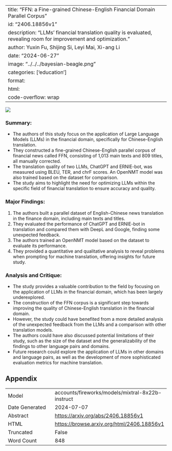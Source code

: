 
---
title: "FFN: a Fine-grained Chinese-English Financial Domain Parallel Corpus"
id: "2406.18856v1"
description: "LLMs' financial translation quality is evaluated, revealing room for improvement and optimization."
author: Yuxin Fu, Shijing Si, Leyi Mai, Xi-ang Li
date: "2024-06-27"
image: "../../../bayesian-beagle.png"
categories: ['education']
format:
  html:
    code-overflow: wrap
---

![](../../../bayesian-beagle.png)

### Summary:
- The authors of this study focus on the application of Large Language Models (LLMs) in the financial domain, specifically for Chinese-English translation.
- They constructed a fine-grained Chinese-English parallel corpus of financial news called FFN, consisting of 1,013 main texts and 809 titles, all manually corrected.
- The translation quality of two LLMs, ChatGPT and ERNIE-bot, was measured using BLEU, TER, and chrF scores. An OpenNMT model was also trained based on the dataset for comparison.
- The study aims to highlight the need for optimizing LLMs within the specific field of financial translation to ensure accuracy and quality.

### Major Findings:
1. The authors built a parallel dataset of English-Chinese news translation in the finance domain, including main texts and titles.
2. They evaluated the performance of ChatGPT and ERNIE-bot in translation and compared them with DeepL and Google, finding some unexpected feedback.
3. The authors trained an OpenNMT model based on the dataset to evaluate its performance.
4. They provided a quantitative and qualitative analysis to reveal problems when prompting for machine translation, offering insights for future study.

### Analysis and Critique:
- The study provides a valuable contribution to the field by focusing on the application of LLMs in the financial domain, which has been largely underexplored.
- The construction of the FFN corpus is a significant step towards improving the quality of Chinese-English translation in the financial domain.
- However, the study could have benefited from a more detailed analysis of the unexpected feedback from the LLMs and a comparison with other translation models.
- The authors could have also discussed potential limitations of their study, such as the size of the dataset and the generalizability of the findings to other language pairs and domains.
- Future research could explore the application of LLMs in other domains and language pairs, as well as the development of more sophisticated evaluation metrics for machine translation.

## Appendix

|          |          |
|----------|----------|
| Model     | accounts/fireworks/models/mixtral-8x22b-instruct       |
| Date Generated     | 2024-07-07       |
| Abstract | [https://arxiv.org/abs/2406.18856v1](https://arxiv.org/abs/2406.18856v1)        |
| HTML     | [https://browse.arxiv.org/html/2406.18856v1](https://browse.arxiv.org/html/2406.18856v1)       |
| Truncated       | False       |
| Word Count       | 848       |